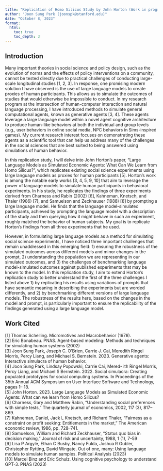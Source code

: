 ```yaml
---
title: "Replication of Homo Silicus Study by John Horton (Work in progress)"
author: "Joon Sung Park (joonspk@stanford.edu)"
date: "October 8, 2023"
format:
  html:
    toc: true
    toc_depth: 3
---
```




<!-- Replication reports should all use this template to standardize reporting across projects.  These reports will be public supplementary materials that accompany the summary report(s) of the aggregate results. -->

## Introduction

Many important theories in social science and policy design, such as the evolution of norms and the effects of policy interventions on a community, cannot be tested directly due to practical challenges of conducting large-scale longitudinal studies [1, 2, 3]. In response, one promising modern solution I have observed is the use of large language models to create proxies of human participants. This allows us to simulate the outcomes of studies that would otherwise be impossible to conduct. In my research program at the intersection of human-computer interaction and natural language processing, I have introduced methods to simulate general computational agents, known as generative agents [3, 4]. These agents leverage a large language model within a novel agent cognitive architecture to produce human-like behaviors at both the individual and group levels (e.g., user behaviors in online social media, NPC behaviors in Sims-inspired games). My current research interest focuses on demonstrating these agents as a scientific tool that can help us address many of the challenges in the social sciences that are best suited to being answered using simulations of human behavior.

In this replication study, I will delve into John Horton’s paper, “Large Language Models as Simulated Economic Agents: What Can We Learn from Homo Silicus?”, which replicates existing social science experiments using large language models as proxies for human participants [5]. Horton’s work is among the notable early works [3, 4, 5, 9, 10] that aim to leverage the power of language models to simulate human participants in behavioral experiments. In his study, he replicates the findings of three experiments derived from Charness and Rabin (2002) [6], Kahneman, Knetsch, and Thaler (1986) [7], and Samuelson and Zeckhauser (1988) [8] by prompting a large language model. He finds that the language model-simulated participants, achieved by prompting the language model with a description of the study and then querying how it might behave in such an experiment, roughly matched the behavior of human subjects. My goal is to replicate Horton’s findings from all three experiments that he used.

However, in formulating large language models as a method for simulating social science experiments, I have noticed three important challenges that remain unaddressed in this emerging field: 1) ensuring the robustness of the simulated outcomes across different models and minor changes in the prompt, 2) understanding the population we are representing in our simulated outcomes, and 3) the challenges of benchmarking language model-simulated outcomes against published experiments that may be known to the model. In this replication study, I aim to extend Horton’s replication study to better understand the first of the three challenges I listed above 1) by replicating his results using variations of prompts that have semantic meaning in describing the experiments but are worded differently, and 2) by benchmarking different versions of large language models. The robustness of the results here, based on the changes in the model and prompt, is particularly important to ensure the replicability of the findings generated using a large language model.


## Work Cited

[1] Thomas Schelling. Micromotives and Macrobehavior (1978). <br>
[2] Eric Bonabeau. PNAS. Agent-based modeling: Methods and techniques for simulating human systems (2002) <br>
[3] Joon Sung Park, Joseph C. O’Brien, Carrie J. Cai, Meredith Ringel Morris, Percy Liang, and Michael S. Bernstein. 2023. Generative agents: Interactive simulacra of human behavior. <br>
[4] Joon Sung Park, Lindsay Popowski, Carrie Cai, Mered- ith Ringel Morris, Percy Liang, and Michael S Bernstein. 2022. Social simulacra: Creating populated prototypes for social computing systems. In Proceedings of the 35th Annual ACM Symposium on User Interface Software and Technology, pages 1– 18. <br>
[5] John Horton. 2023. Large Language Models as Simulated Economic Agents: What can we learn from Homo Silicus? <br>
[6] Charness, Gary and Matthew Rabin, “Understanding social preferences with simple tests,” The quarterly journal of economics, 2002, 117 (3), 817–869. <br>
[7] Kahneman, Daniel, Jack L Knetsch, and Richard Thaler, “Fairness as a constraint on profit seeking: Entitlements in the market,” The American economic review, 1986, pp. 728–741. <br>
[8] Samuelson, William and Richard Zeckhauser, “Status quo bias in decision making,” Journal of risk and uncertainty, 1988, 1 (1), 7–59 <br>
[9] Lisa P Argyle, Ethan C Busby, Nancy Fulda, Joshua R Gubler, Christopher Rytting, David Wingate. Out of one, many: Using language models to simulate human samples. Political Analysis (2023) <br>
[10] Marcel Binz and Eric Schulz. Using cognitive psychology to understand GPT-3. PNAS (2023) <br>


<!-- ## Methods -->

<!-- ### Power Analysis -->

<!-- Original effect size, power analysis for samples to achieve 80%, 90%, 95% power to detect that effect size.  Considerations of feasibility for selecting planned sample size. -->

<!-- ### Planned Sample -->

<!-- Planned sample size and/or termination rule, sampling frame, known demographics if any, preselection rules if any. -->

<!-- ### Materials -->

<!-- All materials - can quote directly from original article - just put the text in quotations and note that this was followed precisely.  Or, quote directly and just point out exceptions to what was described in the original article. -->

<!-- ### Procedure	 -->

<!-- Can quote directly from original article - just put the text in quotations and note that this was followed precisely.  Or, quote directly and just point out exceptions to what was described in the original article. -->

<!-- ### Analysis Plan -->

<!-- Can also quote directly, though it is less often spelled out effectively for an analysis strategy section.  The key is to report an analysis strategy that is as close to the original - data cleaning rules, data exclusion rules, covariates, etc. - as possible.   -->

<!-- **Clarify key analysis of interest here**  You can also pre-specify additional analyses you plan to do. -->

<!-- ### Differences from Original Study -->

<!-- Explicitly describe known differences in sample, setting, procedure, and analysis plan from original study.  The goal, of course, is to minimize those differences, but differences will inevitably occur.  Also, note whether such differences are anticipated to make a difference based on claims in the original article or subsequent published research on the conditions for obtaining the effect. -->

<!-- ### Methods Addendum (Post Data Collection) -->

<!-- You can comment this section out prior to final report with data collection. -->

<!-- #### Actual Sample -->
<!--   Sample size, demographics, data exclusions based on rules spelled out in analysis plan -->

<!-- #### Differences from pre-data collection methods plan -->
<!--   Any differences from what was described as the original plan, or “none”. -->


<!-- ## Results -->


<!-- ### Data preparation -->

<!-- Data preparation following the analysis plan. -->

<!-- ```{r include=F} -->
<!-- ### Data Preparation -->

<!-- #### Load Relevant Libraries and Functions -->

<!-- #### Import data -->

<!-- #### Data exclusion / filtering -->

<!-- #### Prepare data for analysis - create columns etc. -->
<!-- ``` -->

<!-- ### Confirmatory analysis -->

<!-- The analyses as specified in the analysis plan.   -->

<!-- *Side-by-side graph with original graph is ideal here* -->

<!-- ### Exploratory analyses -->

<!-- Any follow-up analyses desired (not required).   -->

<!-- ## Discussion -->

<!-- ### Summary of Replication Attempt -->

<!-- Open the discussion section with a paragraph summarizing the primary result from the confirmatory analysis and the assessment of whether it replicated, partially replicated, or failed to replicate the original result.   -->

<!-- ### Commentary -->

<!-- Add open-ended commentary (if any) reflecting (a) insights from follow-up exploratory analysis, (b) assessment of the meaning of the replication (or not) - e.g., for a failure to replicate, are the differences between original and present study ones that definitely, plausibly, or are unlikely to have been moderators of the result, and (c) discussion of any objections or challenges raised by the current and original authors about the replication attempt.  None of these need to be long. -->
